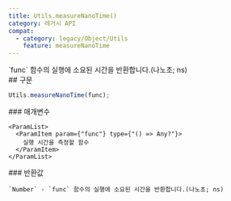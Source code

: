 ```yaml
---
title: Utils.measureNanoTime()
category: 레거시 API
compat:
  - category: legacy/Object/Utils
    feature: measureNanoTime
---
```


<Section>
  `func` 함수의 실행에 소요된 시간을 반환합니다.(나노초; ns)
</Section>
<Section>
  ## 구문

  ~~~js
  Utils.measureNanoTime(func);
  ~~~

  <Section>
    ### 매개변수

    <ParamList>
      <ParamItem param={"func"} type={"() => Any?"}>
        실행 시간을 측정할 함수
      </ParamItem>
    </ParamList>
  </Section>
  <Section>
    ### 반환값

    `Number` - `func` 함수의 실행에 소요된 시간을 반환합니다.(나노초; ns)
  </Section>
</Section>